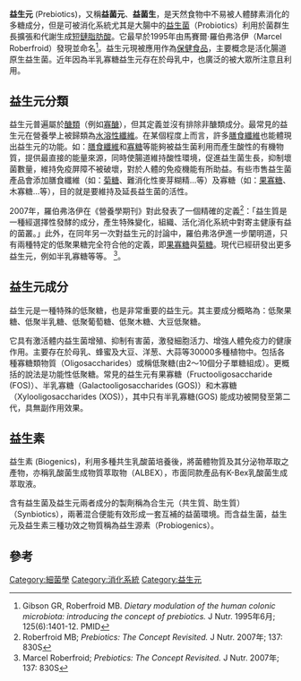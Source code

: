 '''益生元''' (Prebiotics)，又稱'''益菌元'''、'''益菌生'''，是天然食物中不易被人體酵素消化的多糖成分，但是可被消化系統尤其是大腸中的[[益生菌|益生菌]]（Probiotics）利用於菌群生長擴張和代謝生成[[短鏈脂肪酸|短鏈脂肪酸]]。它最早於1995年由馬賽爾·羅伯弗洛伊（Marcel Roberfroid）發現並命名<ref>Gibson GR, Roberfroid MB. ''Dietary modulation of the human colonic microbiota: introducing the concept of prebiotics.''  J Nutr. 1995年6月; 125(6):1401-12. PMID</ref>。益生元現被應用作為[[保健食品|保健食品]]，主要概念是活化腸道原生益生菌。近年因為半乳寡糖益生元存在於母乳中，也廣泛的被大眾所注意且利用。

==益生元分類==
益生元普遍屬於[[醣類|醣類]]（例如[[寡醣|寡醣]]），但其定義並沒有排除非醣類成分。最常見的益生元在營養學上被歸類為[[膳食纖維|水溶性纖維]]。在某個程度上而言，許多[[膳食纖維|膳食纖維]]也能體現出益生元的功能。如：[[膳食纖維|膳食纖維]]和[[寡糖|寡糖]]等能夠被益生菌利用而產生酸性的有機物質，提供最直接的能量來源，同時使腸道維持酸性環境，促進益生菌生長，抑制壞菌數量，維持免疫屏障不被破壞，對於人體的免疫機能有所助益。有些市售益生菌產品會添加膳食纖維（如：[[菊糖|菊糖]]、難消化性麥芽糊精…等）及寡糖（如：[[果寡糖|果寡糖]]、木寡糖…等），目的就是要維持及延長益生菌的活性。

2007年，羅伯弗洛伊在《營養學期刊》對此發表了一個精確的定義<ref>Roberfroid MB; ''Prebiotics: The Concept Revisited.'' J Nutr. 2007年; 137: 830S</ref>：「益生質是一種經選擇性發酵的成分，產生特殊變化，組織、活化消化系統中對寄主健康有益的菌叢。」此外，在同年另一次對益生元的討論中，羅伯弗洛伊進一步闡明道，只有兩種特定的低聚果糖完全符合他的定義，即[[果寡糖|果寡糖]]與[[菊糖|菊糖]]。現代已經研發出更多益生元，例如半乳寡糖等等。
<ref name="ReferenceA">Marcel Roberfroid; ''Prebiotics: The Concept Revisited.'' J Nutr. 2007年; 137: 830S</ref>。

==益生元成分==
益生元是一種特殊的低聚糖，也是非常重要的益生元。其主要成分概略為：低聚果糖、低聚半乳糖、低聚葡萄糖、低聚木糖、大豆低聚糖。

它具有激活體内益生菌增殖、抑制有害菌，激發細胞活力、增強人體免疫力的健康作用。主要存在於母乳、蜂蜜及大豆、洋葱、大蒜等30000多種植物中。包括各種寡糖類物質（Oligosaccharides）或稱低聚糖(由2～10個分子單糖組成）。更概括的說法是功能性低聚糖。常見的益生元有果寡糖（Fructooligosaccharide (FOS)）、半乳寡糖（Galactooligosaccharides (GOS)）和木寡糖（Xylooligosaccharides (XOS)），其中只有半乳寡糖(GOS) 能成功被開發至第二代，具無副作用效果。

==益生素==
益生素 (Biogenics)，利用多種共生乳酸菌培養後，將菌體物質及其分泌物萃取之產物，亦稱乳酸菌生成物質萃取物（ALBEX），市面同款產品有K-Bex乳酸菌生成萃取液。
 
含有益生菌及益生元兩者成分的製劑稱為合生元（共生質、助生質）（Synbiotics），兩著混合便能有效形成一套互補的益菌環境。而含益生菌，益生元及益生素三種功效之物質稱為益生源素（Probiogenics）。

== 參考 ==
[[Category:細菌學|Category:細菌學]]
[[Category:消化系統|Category:消化系統]]
[[Category:益生元|Category:益生元]]
